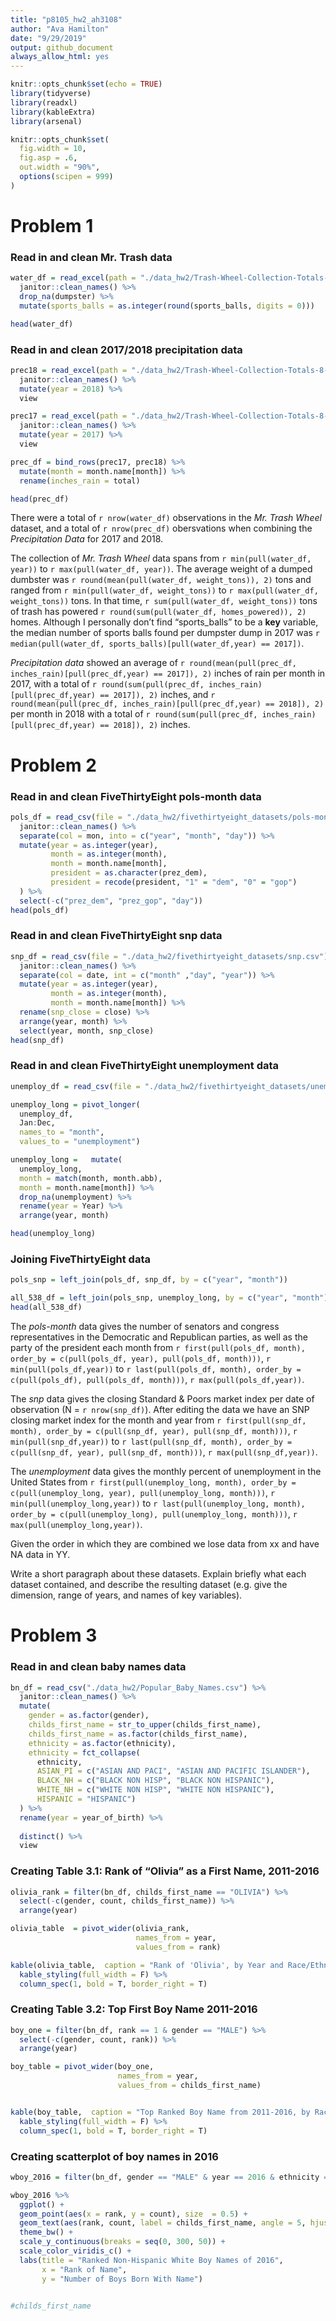 ```yaml
---
title: "p8105_hw2_ah3108"
author: "Ava Hamilton"
date: "9/29/2019"
output: github_document
always_allow_html: yes
---
```


```r
knitr::opts_chunk$set(echo = TRUE)
library(tidyverse)
library(readxl)
library(kableExtra)
library(arsenal)

knitr::opts_chunk$set(
  fig.width = 10,
  fig.asp = .6,
  out.width = "90%",
  options(scipen = 999)
)

```

# Problem 1

### Read in and clean Mr. Trash data
```r

water_df = read_excel(path = "./data_hw2/Trash-Wheel-Collection-Totals-8-6-19.xlsx", sheet = 1, range = "A2:N406") %>% 
  janitor::clean_names() %>% 
  drop_na(dumpster) %>% 
  mutate(sports_balls = as.integer(round(sports_balls, digits = 0)))

head(water_df)

```

### Read in and clean 2017/2018 precipitation data

```r
prec18 = read_excel(path = "./data_hw2/Trash-Wheel-Collection-Totals-8-6-19.xlsx", sheet = "2018 Precipitation", range = "A2:B14") %>% 
  janitor::clean_names() %>% 
  mutate(year = 2018) %>% 
  view

prec17 = read_excel(path = "./data_hw2/Trash-Wheel-Collection-Totals-8-6-19.xlsx", sheet = "2017 Precipitation", range = "A2:B14") %>% 
  janitor::clean_names() %>% 
  mutate(year = 2017) %>% 
  view

prec_df = bind_rows(prec17, prec18) %>% 
  mutate(month = month.name[month]) %>% 
  rename(inches_rain = total)

head(prec_df)

```

There were a total of `r nrow(water_df)` observations in the _Mr. Trash Wheel_ dataset, and a total of `r nrow(prec_df)` obersvations when combining the _Precipitation Data_ for 2017 and 2018.

The collection of _Mr. Trash Wheel_ data spans from `r min(pull(water_df, year))` to `r max(pull(water_df, year))`. The average weight of a dumped dumbster was `r round(mean(pull(water_df, weight_tons)), 2)` tons and ranged from `r min(pull(water_df, weight_tons))` to `r max(pull(water_df, weight_tons))` tons. In that time, `r sum(pull(water_df, weight_tons))` tons of trash has powered `r round(sum(pull(water_df, homes_powered)), 2)` homes. Although I personally don't find "sports_balls" to be a **key** variable, the median number of sports balls found per dumpster dump in 2017 was `r median(pull(water_df, sports_balls)[pull(water_df,year) == 2017])`.

_Precipitation data_ showed an average of `r round(mean(pull(prec_df, inches_rain)[pull(prec_df,year) == 2017]), 2)` inches of rain per month in 2017, with a total of `r round(sum(pull(prec_df, inches_rain)[pull(prec_df,year) == 2017]), 2)` inches, and `r round(mean(pull(prec_df, inches_rain)[pull(prec_df,year) == 2018]), 2)` per month in 2018 with a total of `r round(sum(pull(prec_df, inches_rain)[pull(prec_df,year) == 2018]), 2)` inches.


# Problem 2

### Read in and clean FiveThirtyEight pols-month data
```r

pols_df = read_csv(file = "./data_hw2/fivethirtyeight_datasets/pols-month.csv") %>% 
  janitor::clean_names() %>% 
  separate(col = mon, into = c("year", "month", "day")) %>%
  mutate(year = as.integer(year),
         month = as.integer(month),
         month = month.name[month],
         president = as.character(prez_dem),
         president = recode(president, "1" = "dem", "0" = "gop")
  ) %>% 
  select(-c("prez_dem", "prez_gop", "day")) 
head(pols_df)

```


### Read in and clean FiveThirtyEight snp data
```r

snp_df = read_csv(file = "./data_hw2/fivethirtyeight_datasets/snp.csv") %>% 
  janitor::clean_names() %>% 
  separate(col = date, int = c("month" ,"day", "year")) %>% 
  mutate(year = as.integer(year),
         month = as.integer(month),
         month = month.name[month]) %>% 
  rename(snp_close = close) %>% 
  arrange(year, month) %>% 
  select(year, month, snp_close)
head(snp_df)

```


### Read in and clean FiveThirtyEight unemployment data
```r

unemploy_df = read_csv(file = "./data_hw2/fivethirtyeight_datasets/unemployment.csv")

unemploy_long = pivot_longer(
  unemploy_df,
  Jan:Dec,
  names_to = "month",
  values_to = "unemployment")

unemploy_long =   mutate(
  unemploy_long,
  month = match(month, month.abb),
  month = month.name[month]) %>%
  drop_na(unemployment) %>%  
  rename(year = Year) %>%
  arrange(year, month)

head(unemploy_long)

```

### Joining FiveThirtyEight data

```r

pols_snp = left_join(pols_df, snp_df, by = c("year", "month"))

all_538_df = left_join(pols_snp, unemploy_long, by = c("year", "month"))
head(all_538_df)

```


The _pols-month_ data gives the number of senators and congress representatives in the Democratic and Republican parties, as well as the party of the president each month from  `r first(pull(pols_df, month), order_by = c(pull(pols_df, year), pull(pols_df, month)))`, `r min(pull(pols_df,year))` to `r last(pull(pols_df, month), order_by = c(pull(pols_df), pull(pols_df, month)))`, `r max(pull(pols_df,year))`.

The _snp_ data gives the closing Standard & Poors market index per date of observation (N = `r nrow(snp_df)`). After editing the data we have an SNP closing market index for the month and year from `r first(pull(snp_df, month), order_by = c(pull(snp_df, year), pull(snp_df, month)))`, `r min(pull(snp_df,year))` to `r last(pull(snp_df, month), order_by = c(pull(snp_df, year), pull(snp_df, month)))`, `r max(pull(snp_df,year))`.

The _unemployment_ data gives the monthly percent of unemployment in the United States from `r first(pull(unemploy_long, month), order_by = c(pull(unemploy_long, year), pull(unemploy_long, month)))`, `r min(pull(unemploy_long,year))` to `r last(pull(unemploy_long, month), order_by = c(pull(unemploy_long), pull(unemploy_long, month)))`, `r max(pull(unemploy_long,year))`.

Given the order in which they are combined we lose data from xx and have NA data in YY.

Write a short paragraph about these datasets. Explain briefly what each dataset contained, and describe the resulting dataset (e.g. give the dimension, range of years, and names of key variables).


# Problem 3

### Read in and clean baby names data

```r

bn_df = read_csv("./data_hw2/Popular_Baby_Names.csv") %>% 
  janitor::clean_names() %>% 
  mutate(
    gender = as.factor(gender),
    childs_first_name = str_to_upper(childs_first_name),
    childs_first_name = as.factor(childs_first_name),
    ethnicity = as.factor(ethnicity),
    ethnicity = fct_collapse(
      ethnicity,
      ASIAN_PI = c("ASIAN AND PACI", "ASIAN AND PACIFIC ISLANDER"),
      BLACK_NH = c("BLACK NON HISP", "BLACK NON HISPANIC"),
      WHITE_NH = c("WHITE NON HISP", "WHITE NON HISPANIC"),
      HISPANIC = "HISPANIC")
  ) %>% 
  rename(year = year_of_birth) %>% 
  
  distinct() %>% 
  view


```
### Creating Table 3.1: Rank of "Olivia" as a First Name, 2011-2016

```r

olivia_rank = filter(bn_df, childs_first_name == "OLIVIA") %>%
  select(-c(gender, count, childs_first_name)) %>% 
  arrange(year)

olivia_table  = pivot_wider(olivia_rank,
                            names_from = year,
                            values_from = rank)

kable(olivia_table,  caption = "Rank of 'Olivia', by Year and Race/Ethnicity", col.names = c("", 2011:2016)) %>%  
  kable_styling(full_width = F) %>%
  column_spec(1, bold = T, border_right = T) 


```

### Creating Table 3.2: Top First Boy Name 2011-2016

```r
boy_one = filter(bn_df, rank == 1 & gender == "MALE") %>% 
  select(-c(gender, count, rank)) %>% 
  arrange(year)

boy_table = pivot_wider(boy_one,
                        names_from = year,
                        values_from = childs_first_name)


kable(boy_table,  caption = "Top Ranked Boy Name from 2011-2016, by Race/Ethnicity", col.names = c("", 2011:2016)) %>%  
  kable_styling(full_width = F) %>%
  column_spec(1, bold = T, border_right = T) 
```

### Creating scatterplot of boy names in 2016


```r
wboy_2016 = filter(bn_df, gender == "MALE" & year == 2016 & ethnicity == "WHITE_NH")

wboy_2016 %>% 
  ggplot() +
  geom_point(aes(x = rank, y = count), size  = 0.5) +
  geom_text(aes(rank, count, label = childs_first_name, angle = 5, hjust = -.1)) +
  theme_bw() +
  scale_y_continuous(breaks = seq(0, 300, 50)) +
  scale_color_viridis_c() +
  labs(title = "Ranked Non-Hispanic White Boy Names of 2016",
       x = "Rank of Name",
       y = "Number of Boys Born With Name")


#childs_first_name

```

